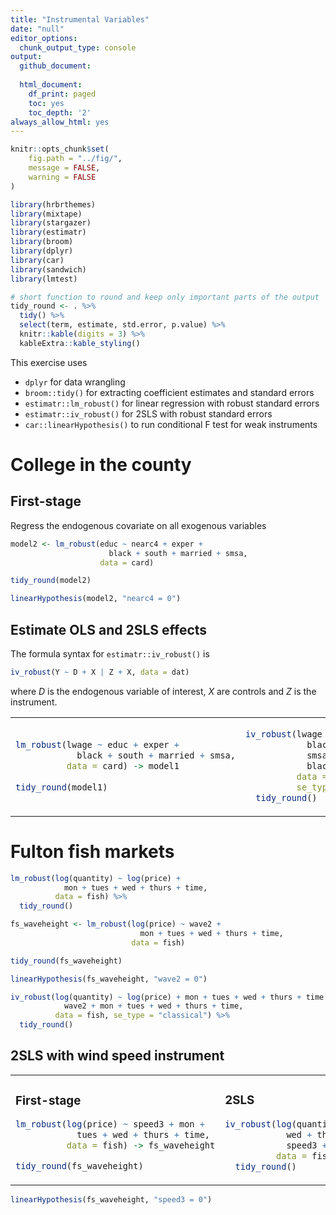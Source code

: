```yaml
---
title: "Instrumental Variables"
date: "null"
editor_options:
  chunk_output_type: console
output:
  github_document:
    
  html_document:
    df_print: paged
    toc: yes
    toc_depth: '2'
always_allow_html: yes
---
```


```r
knitr::opts_chunk$set(
	fig.path = "../fig/",
	message = FALSE,
	warning = FALSE
)

library(hrbrthemes)
library(mixtape)
library(stargazer)
library(estimatr)
library(broom)
library(dplyr)
library(car)
library(sandwich)
library(lmtest)

# short function to round and keep only important parts of the output
tidy_round <- . %>% 
  tidy() %>% 
  select(term, estimate, std.error, p.value) %>%
  knitr::kable(digits = 3) %>% 
  kableExtra::kable_styling()

```

This exercise uses

- `dplyr` for data wrangling 
- `broom::tidy()` for extracting coefficient estimates and standard errors
- `estimatr::lm_robust()` for linear regression with robust standard errors 
- `estimatr::iv_robust()` for 2SLS with robust standard errors 
- `car::linearHypothesis()` to run conditional F test for weak instruments 


# College in the county

## First-stage 

Regress the endogenous covariate on all exogenous variables

```r
model2 <- lm_robust(educ ~ nearc4 + exper + 
                      black + south + married + smsa,
                    data = card)

tidy_round(model2)

linearHypothesis(model2, "nearc4 = 0")
```

## Estimate OLS and 2SLS effects 

The formula syntax for `estimatr::iv_robust()` is

```r
iv_robust(Y ~ D + X | Z + X, data = dat)
```

where $D$ is the endogenous variable of interest, $X$ are controls and $Z$ is the instrument. 

<table>
<tr>
<td>
```r
lm_robust(lwage ~ educ + exper +
            black + south + married + smsa,
          data = card) -> model1
  
tidy_round(model1)
```
</td>
<td>
```r
iv_robust(lwage ~ educ + exper +
            black + south + married +
            smsa  | nearc4 + exper +
            black + south + married + smsa,
          data = card, 
          se_type = "classical") %>%  
  tidy_round()
```
</td>
</tr>
</table>

# Fulton fish markets

</table>
<tr>
<td>


```r

lm_robust(log(quantity) ~ log(price) + 
            mon + tues + wed + thurs + time, 
          data = fish) %>% 
  tidy_round()
```

</td>
<td>


```r
fs_waveheight <- lm_robust(log(price) ~ wave2 + 
                             mon + tues + wed + thurs + time, 
                           data = fish)

tidy_round(fs_waveheight)
```

</td>
</tr>
</table>

```r
linearHypothesis(fs_waveheight, "wave2 = 0")
```

```r
iv_robust(log(quantity) ~ log(price) + mon + tues + wed + thurs + time | 
            wave2 + mon + tues + wed + thurs + time, 
          data = fish, se_type = "classical") %>% 
  tidy_round()
```

## 2SLS with wind speed instrument 

<table>
<tr>
<td>

### First-stage
```r
lm_robust(log(price) ~ speed3 + mon +
            tues + wed + thurs + time,
          data = fish) -> fs_waveheight

tidy_round(fs_waveheight)

```

</td>
<td>

### 2SLS

```r
iv_robust(log(quantity) ~ log(price) + mon + tues + 
            wed + thurs + time | 
            speed3 + mon + tues + wed + thurs + time , 
          data = fish, se_type = "classical") %>% 
  tidy_round()
```

</td>
</tr>
</table>

```r
linearHypothesis(fs_waveheight, "speed3 = 0")
```
